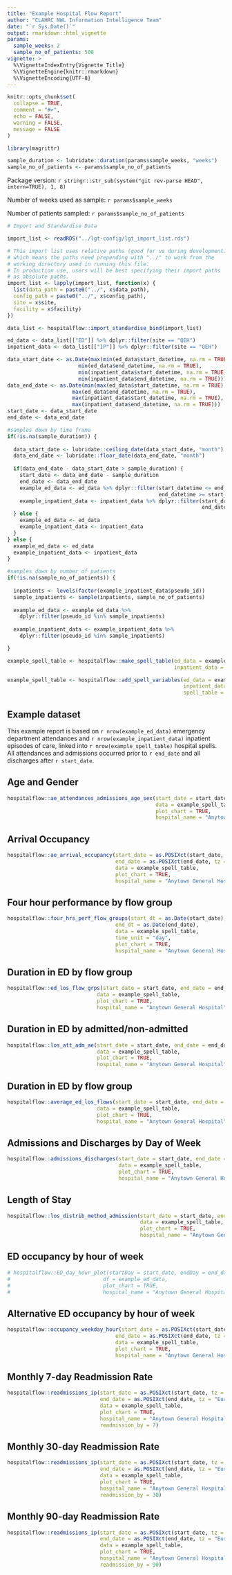 ```yaml
---
title: "Example Hospital Flow Report"
author: "CLAHRC NWL Information Intelligence Team"
date: "`r Sys.Date()`"
output: rmarkdown::html_vignette
params:
  sample_weeks: 2
  sample_no_of_patients: 500
vignette: >
  %\VignetteIndexEntry{Vignette Title}
  %\VignetteEngine{knitr::rmarkdown}
  %\VignetteEncoding{UTF-8}
---
```


```r
knitr::opts_chunk$set(
  collapse = TRUE,
  comment = "#>",
  echo = FALSE,
  warning = FALSE,
  message = FALSE
)

library(magrittr)

sample_duration <- lubridate::duration(params$sample_weeks, "weeks")
sample_no_of_patients <- params$sample_no_of_patients
```

Package version: `r stringr::str_sub(system("git rev-parse HEAD", intern=TRUE), 1, 8)`

Number of weeks used as sample: `r params$sample_weeks`

Number of patients sampled: `r params$sample_no_of_patients`

```r
# Import and Standardise Data

import_list <- readRDS("../lgt-config/lgt_import_list.rds")

# This import list uses relative paths (good for us during development)
# which means the paths need prepending with "../" to work from the
# working directory used in running this file.
# In production use, users will be best specifying their import paths
# as absolute paths.
import_list <- lapply(import_list, function(x) {
  list(data_path = paste0("../", x$data_path),
  config_path = paste0("../", x$config_path),
  site = x$site,
  facility = x$facility)
})

data_list <- hospitalflow::import_standardise_bind(import_list)
```

```r
ed_data <- data_list[["ED"]] %>% dplyr::filter(site == "QEH")
inpatient_data <- data_list[["IP"]] %>% dplyr::filter(site == "QEH")

data_start_date <- as.Date(max(min(ed_data$start_datetime, na.rm = TRUE),
                       min(ed_data$end_datetime, na.rm = TRUE),
                       min(inpatient_data$start_datetime, na.rm = TRUE),
                       min(inpatient_data$end_datetime, na.rm = TRUE)))
data_end_date <- as.Date(min(max(ed_data$start_datetime, na.rm = TRUE),
                     max(ed_data$end_datetime, na.rm = TRUE),
                     max(inpatient_data$start_datetime, na.rm = TRUE),
                     max(inpatient_data$end_datetime, na.rm = TRUE)))
start_date <- data_start_date
end_date <- data_end_date

#samples down by time frame
if(!is.na(sample_duration)) {
  
  data_start_date <- lubridate::ceiling_date(data_start_date, "month")
  data_end_date <- lubridate::floor_date(data_end_date, "month")
  
  if(data_end_date - data_start_date > sample_duration) {
    start_date <- data_end_date - sample_duration
    end_date <- data_end_date
    example_ed_data <- ed_data %>% dplyr::filter(start_datetime <= end_date,
                                                 end_datetime >= start_date)
    example_inpatient_data <- inpatient_data %>% dplyr::filter(start_datetime <= end_date,
                                                               end_datetime >= start_date)
  } else {
    example_ed_data <- ed_data
    example_inpatient_data <- inpatient_data
  }
} else {
  example_ed_data <- ed_data
  example_inpatient_data <- inpatient_data
}

#samples down by number of patients 
if(!is.na(sample_no_of_patients)) {
  
  inpatients <- levels(factor(example_inpatient_data$pseudo_id))
  sample_inpatients <- sample(inpatients, sample_no_of_patients)
  
  example_ed_data <- example_ed_data %>% 
    dplyr::filter(pseudo_id %in% sample_inpatients)
  
  example_inpatient_data <- example_inpatient_data %>%
    dplyr::filter(pseudo_id %in% sample_inpatients)

} 

example_spell_table <- hospitalflow::make_spell_table(ed_data = example_ed_data,
                                                      inpatient_data = example_inpatient_data)

example_spell_table <- hospitalflow::add_spell_variables(ed_data = example_ed_data,
                                                         inpatient_data = example_inpatient_data,
                                                         spell_table = example_spell_table)
```
## Example dataset
This example report is based on `r nrow(example_ed_data)` emergency department attendances and `r nrow(example_inpatient_data)` inpatient episodes of care, linked into `r nrow(example_spell_table)` hospital spells. All attendances and admissions occurred prior to `r end_date` and all discharges after `r start_date`.

## Age and Gender

```r
hospitalflow::ae_attendances_admissions_age_sex(start_date = start_date, end_date = end_date,
                                                data = example_spell_table,
                                                plot_chart = TRUE,
                                                hospital_name = "Anytown General Hospital")
```

## Arrival Occupancy

```r
hospitalflow::ae_arrival_occupancy(start_date = as.POSIXct(start_date, tz = "Europe/London"),
                                   end_date = as.POSIXct(end_date, tz = "Europe/London"),
                                   data = example_spell_table,
                                   plot_chart = TRUE,
                                   hospital_name = "Anytown General Hospital")
```

## Four hour performance by flow group

```r
hospitalflow::four_hrs_perf_flow_groups(start_dt = as.Date(start_date),
                                   end_dt = as.Date(end_date),
                                   data = example_spell_table,
                                   time_unit = "day",
                                   plot_chart = TRUE,
                                   hospital_name = "Anytown General Hospital")
```

## Duration in ED by flow group

```r
hospitalflow::ed_los_flow_grps(start_date = start_date, end_date = end_date,
                             data = example_spell_table,
                             plot_chart = TRUE,
                             hospital_name = "Anytown General Hospital")
```



## Duration in ED by admitted/non-admitted

```r
hospitalflow::los_att_adm_ae(start_date = start_date, end_date = end_date,
                             data = example_spell_table,
                             plot_chart = TRUE,
                             hospital_name = "Anytown General Hospital")
```

## Duration in ED by flow group

```r
hospitalflow::average_ed_los_flows(start_date = start_date, end_date = end_date,
                             data = example_spell_table,
                             plot_chart = TRUE,
                             hospital_name = "Anytown General Hospital")
```



## Admissions and Discharges by Day of Week


```r
hospitalflow::admissions_discharges(start_date = start_date, end_date = end_date,
                                    data = example_spell_table,
                                    plot_chart = TRUE,
                                    hospital_name = "Anytown General Hospital")
```


## Length of Stay

```r
hospitalflow::los_distrib_method_admission(start_date = start_date, end_date = end_date,
                                           data = example_spell_table,
                                           plot_chart = TRUE,
                                           hospital_name = "Anytown General Hospital")
```

## ED occupancy by hour of week

```r
# hospitalflow::ED_day_hour_plot(startDay = start_date, endDay = end_date,
#                              df = example_ed_data,
#                              plot_chart = TRUE,
#                              hospital_name = "Anytown General Hospital")
```

## Alternative ED occupancy by hour of week
```r
hospitalflow::occupancy_weekday_hour(start_date = as.POSIXct(start_date, tz = "Europe/London"),
                                   end_date = as.POSIXct(end_date, tz = "Europe/London"),
                                   data = example_spell_table,
                                   plot_chart = TRUE,
                                   hospital_name = "Anytown General Hospital")
```

## Monthly 7-day Readmission Rate
```r
hospitalflow::readmissions_ip(start_date = as.POSIXct(start_date, tz = "Europe/London"),
                              end_date = as.POSIXct(end_date, tz = "Europe/London"),
                              data = example_spell_table,
                              plot_chart = TRUE,
                              hospital_name = "Anytown General Hospital",
                              readmission_by = 7)
```

## Monthly 30-day Readmission Rate
```r
hospitalflow::readmissions_ip(start_date = as.POSIXct(start_date, tz = "Europe/London"),
                              end_date = as.POSIXct(end_date, tz = "Europe/London"),
                              data = example_spell_table,
                              plot_chart = TRUE,
                              hospital_name = "Anytown General Hospital",
                              readmission_by = 30)
```

## Monthly 90-day Readmission Rate
```r
hospitalflow::readmissions_ip(start_date = as.POSIXct(start_date, tz = "Europe/London"),
                              end_date = as.POSIXct(end_date, tz = "Europe/London"),
                              data = example_spell_table,
                              plot_chart = TRUE,
                              hospital_name = "Anytown General Hospital",
                              readmission_by = 90)
```
